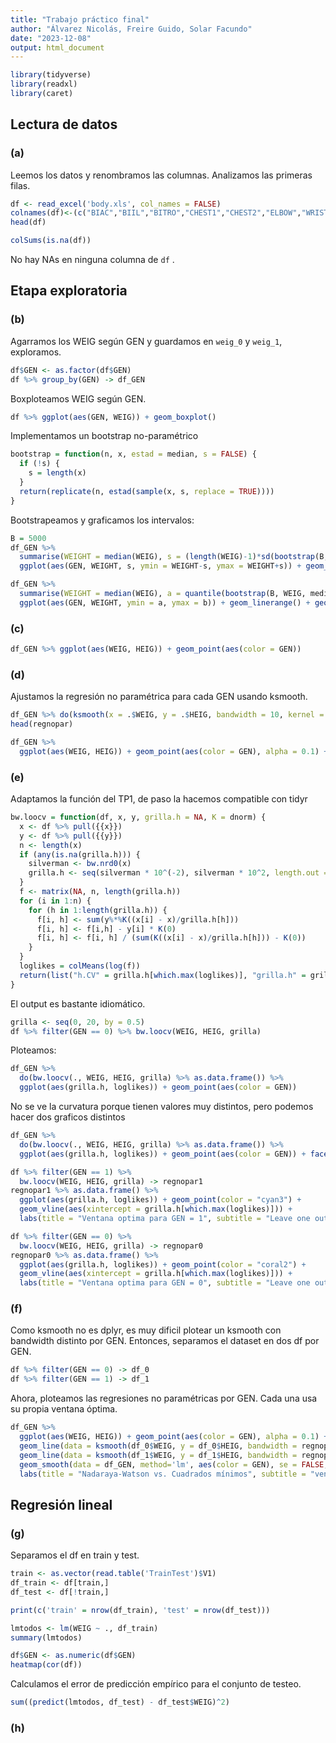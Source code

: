 ```yaml
---
title: "Trabajo práctico final"
author: "Álvarez Nicolás, Freire Guido, Solar Facundo"
date: "2023-12-08"
output: html_document
---
```


```r
library(tidyverse)
library(readxl)
library(caret)
```

## Lectura de datos

### (a)

Leemos los datos y renombramos las columnas. Analizamos las primeras filas.

```r
df <- read_excel('body.xls', col_names = FALSE)
colnames(df)<-(c("BIAC","BIIL","BITRO","CHEST1","CHEST2","ELBOW","WRIST", "KNEE","ANKLE","SHOUL","CHESTG","WAISTG","NAVEL","HIP","GLUTE","BICEP", "FLOREA","KNEEG","CALF","ANKLEG","WRISTG","AGE","WEIG","HEIG","GEN"))
head(df)
```

```r
colSums(is.na(df))
```

No hay NAs en ninguna columna de `df` .

## Etapa exploratoria

### (b)

Agarramos los WEIG según GEN y guardamos en `weig_0` y `weig_1`, exploramos.

```r
df$GEN <- as.factor(df$GEN)
df %>% group_by(GEN) -> df_GEN
```

Boxploteamos WEIG según GEN.

```r
df %>% ggplot(aes(GEN, WEIG)) + geom_boxplot()
```


Implementamos un bootstrap no-paramétrico

```r
bootstrap = function(n, x, estad = median, s = FALSE) {
  if (!s) {
    s = length(x)
  }
  return(replicate(n, estad(sample(x, s, replace = TRUE))))
}
```

Bootstrapeamos y graficamos los intervalos:

```r
B = 5000
df_GEN %>%
  summarise(WEIGHT = median(WEIG), s = (length(WEIG)-1)*sd(bootstrap(B, WEIG, median))/length(WEIG)) %>%
  ggplot(aes(GEN, WEIGHT, s, ymin = WEIGHT-s, ymax = WEIGHT+s)) + geom_linerange() + geom_point(aes(fill = "mediana")) + labs(title = "Intervalos de confianza con bootstrap uniforme", subtitle = "nivel = 0.95") + scale_fill_discrete(name = "")
```


```r
df_GEN %>% 
  summarise(WEIGHT = median(WEIG), a = quantile(bootstrap(B, WEIG, median), 0.025), b = quantile(bootstrap(B, WEIG, median), 0.975)) %>%
  ggplot(aes(GEN, WEIGHT, ymin = a, ymax = b)) + geom_linerange() + geom_point(aes(fill = "mediana")) + labs(title = "Intervalos de confianza bootstrapeados con percentil", subtitle = "nivel = 0.95") + scale_fill_discrete(name = "")
```

### (c)

```r
df_GEN %>% ggplot(aes(WEIG, HEIG)) + geom_point(aes(color = GEN))
```

### (d)

Ajustamos la regresión no paramétrica para cada GEN usando ksmooth.

```r
df_GEN %>% do(ksmooth(x = .$WEIG, y = .$HEIG, bandwidth = 10, kernel = "normal") %>% as.data.frame()) -> regnopar
head(regnopar)
```

```r
df_GEN %>%
  ggplot(aes(WEIG, HEIG)) + geom_point(aes(color = GEN), alpha = 0.1) + geom_line(data = regnopar, aes(x, y, color = GEN)) + labs(title = "Regresión Nadaraya-Watson", subtitle = "bandwidth = 10")
```

### (e)

Adaptamos la función del TP1, de paso la hacemos compatible con tidyr

```r
bw.loocv = function(df, x, y, grilla.h = NA, K = dnorm) {
  x <- df %>% pull({{x}})
  y <- df %>% pull({{y}})
  n <- length(x)
  if (any(is.na(grilla.h))) {
    silverman <- bw.nrd0(x)
    grilla.h <- seq(silverman * 10^(-2), silverman * 10^2, length.out = 100)
  }
  f <- matrix(NA, n, length(grilla.h))
  for (i in 1:n) {
    for (h in 1:length(grilla.h)) {
      f[i, h] <- sum(y%*%K((x[i] - x)/grilla.h[h]))
      f[i, h] <- f[i,h] - y[i] * K(0)
      f[i, h] <- f[i, h] / (sum(K((x[i] - x)/grilla.h[h])) - K(0))
    }
  }
  loglikes = colMeans(log(f))
  return(list("h.CV" = grilla.h[which.max(loglikes)], "grilla.h" = grilla.h, "loglikes" = loglikes))
}
```

El output es bastante idiomático.

```r
grilla <- seq(0, 20, by = 0.5)
df %>% filter(GEN == 0) %>% bw.loocv(WEIG, HEIG, grilla)
```

Ploteamos:

```r
df_GEN %>%
  do(bw.loocv(., WEIG, HEIG, grilla) %>% as.data.frame()) %>%
  ggplot(aes(grilla.h, loglikes)) + geom_point(aes(color = GEN))
```

No se ve la curvatura porque tienen valores muy distintos, pero podemos hacer dos graficos distintos

```r
df_GEN %>%
  do(bw.loocv(., WEIG, HEIG, grilla) %>% as.data.frame()) %>%
  ggplot(aes(grilla.h, loglikes)) + geom_point(aes(color = GEN)) + facet_grid(rows = vars(GEN), scales = "free_y")
```

```r
df %>% filter(GEN == 1) %>%
  bw.loocv(WEIG, HEIG, grilla) -> regnopar1
regnopar1 %>% as.data.frame() %>%
  ggplot(aes(grilla.h, loglikes)) + geom_point(color = "cyan3") +
  geom_vline(aes(xintercept = grilla.h[which.max(loglikes)])) +
  labs(title = "Ventana optima para GEN = 1", subtitle = "Leave one out") + scale_fill_discrete(name = "")
```
```r
df %>% filter(GEN == 0) %>%
  bw.loocv(WEIG, HEIG, grilla) -> regnopar0
regnopar0 %>% as.data.frame() %>%
  ggplot(aes(grilla.h, loglikes)) + geom_point(color = "coral2") +
  geom_vline(aes(xintercept = grilla.h[which.max(loglikes)])) +
  labs(title = "Ventana optima para GEN = 0", subtitle = "Leave one out") + scale_fill_discrete(name = "")
```

### (f)

Como ksmooth no es dplyr, es muy dificil plotear un ksmooth con bandwidth distinto por GEN. Entonces, separamos el dataset en dos df por GEN.

```r
df %>% filter(GEN == 0) -> df_0
df %>% filter(GEN == 1) -> df_1
```

Ahora, ploteamos las regresiones no paramétricas por GEN. Cada una usa su propia ventana óptima.

```r
df_GEN %>%
  ggplot(aes(WEIG, HEIG)) + geom_point(aes(color = GEN), alpha = 0.1) +
  geom_line(data = ksmooth(df_0$WEIG, y = df_0$HEIG, bandwidth = regnopar0$h.CV, kernel = "normal") %>% as.data.frame(), aes(x, y), color = "coral2") +
  geom_line(data = ksmooth(df_1$WEIG, y = df_1$HEIG, bandwidth = regnopar1$h.CV, kernel = "normal") %>% as.data.frame(), aes(x, y), color = "cyan3") +
  geom_smooth(data = df_GEN, method='lm', aes(color = GEN), se = FALSE, linetype = "dashed") + 
  labs(title = "Nadaraya-Watson vs. Cuadrados mínimos", subtitle = "ventana óptima para c/GEN")
```

## Regresión lineal
### (g)

Separamos el df en train y test.

```r
train <- as.vector(read.table('TrainTest')$V1)
df_train <- df[train,]
df_test <- df[!train,]

print(c('train' = nrow(df_train), 'test' = nrow(df_test)))
```

```r
lmtodos <- lm(WEIG ~ ., df_train)
summary(lmtodos)
```

```r
df$GEN <- as.numeric(df$GEN)
heatmap(cor(df))
```
Calculamos el error de predicción empírico para el conjunto de testeo.

```r
sum((predict(lmtodos, df_test) - df_test$WEIG)^2)
```

### (h)

